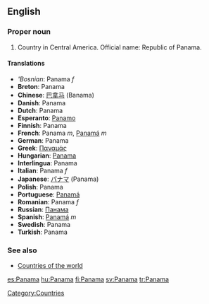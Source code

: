 ==English==

===Proper noun===
# Country in Central America. Official name: Republic of Panama.

====Translations====
*'''Bosnian'': Panama ''f''
*'''Breton''': Panama
*'''Chinese''': [[巴拿马]] (Banama)
*'''Danish''': Panama
*'''Dutch''': Panama
*'''Esperanto''': [[Panamo]]
*'''Finnish''': Panama
*'''French''': Panama ''m'', [[Panamá]] ''m''
*'''German''': Panama
*'''Greek''': [[Παναμάς]]
*'''Hungarian''': [[Panama]]
*'''Interlingua''': Panama
*'''Italian''': Panama ''f''
*'''Japanese''': [[パナマ]] (Panama)
*'''Polish''': Panama
*'''Portuguese''': [[Panamá]]
*'''Romanian''': Panama ''f''
*'''Russian''': [[Панама]]
*'''Spanish''': [[Panamá]] ''m''
*'''Swedish''': Panama
*'''Turkish''': Panama

===See also===
*[[Countries of the world]]

[[Category:Countries]]

[[es:Panama]]
[[hu:Panama]]
[[fi:Panama]]
[[sv:Panama]]
[[tr:Panama]]